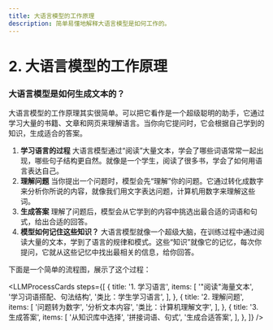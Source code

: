 ```yaml
---
title: 大语言模型的工作原理
description: 简单易懂地解释大语言模型是如何工作的。
---
```


# 2. 大语言模型的工作原理

### 大语言模型是如何生成文本的？

大语言模型的工作原理其实很简单。可以把它看作是一个超级聪明的助手，它通过学习大量的书籍、文章和网页来理解语言。当你向它提问时，它会根据自己学到的知识，生成适合的答案。

1.  **学习语言的过程**
    大语言模型通过“阅读”大量文本，学会了哪些词语常常一起出现，哪些句子结构更自然。就像是一个学生，阅读了很多书，学会了如何用语言表达自己。
2.  **理解问题**
    当你提出一个问题时，模型会先“理解”你的问题。它通过转化成数字来分析你所说的内容，就像我们用文字表达问题，计算机用数字来理解这些词。
3.  **生成答案**
    理解了问题后，模型会从它学到的内容中挑选出最合适的词语和句式，给出合适的回答。
4.  **模型如何记住这些知识？**
    大语言模型就像一个超级大脑，在训练过程中通过阅读大量的文本，学到了语言的规律和模式。这些“知识”就像它的记忆，每次你提问，它就从这些记忆中找出最相关的信息，给你回答。

下面是一个简单的流程图，展示了这个过程：


<LLMProcessCards
  steps={[
    {
      title: '1. 学习语言',
      items: [
        '"阅读"海量文本',
        '学习词语搭配、句法结构',
        '类比：学生学习语言',
      ],
    },
    {
      title: '2. 理解问题',
      items: [
        '问题转为数字',
        '分析文本内容',
        '类比：计算机理解文字',
      ],
    },
    {
      title: '3. 生成答案',
      items: [
        '从知识库中选择',
        '拼接词语、句式',
        '生成合适答案',
      ],
    },
  ]}
/>